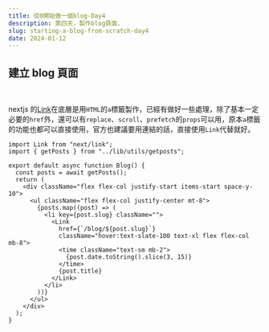 ```yaml
---
title: 從0開始做一個blog-Day4
description: 第四天，製作blog頁面，
slug: starting-a-blog-from-scratch-day4
date: 2024-01-12
---
```


## 建立 blog 頁面

<br />

nextjs 的[Link](https://nextjs.org/docs/app/api-reference/components/link)在底層是用`HTML`的`a`標籤製作，已經有做好一些處理，除了基本一定必要的`href`外，還可以有`replace`、`scroll`、`prefetch`的`props`可以用，原本`a`標籤的功能也都可以直接使用，官方也建議要用連結的話，直接使用`Link`代替就好。

```typescript:src\app\blog\page.tsx
import Link from "next/link";
import { getPosts } from "../lib/utils/getposts";

export default async function Blog() {
  const posts = await getPosts();
  return (
    <div className="flex flex-col justify-start items-start space-y-10">
      <ul className="flex flex-col justify-center mt-8">
        {posts.map((post) => (
          <li key={post.slug} className="">
            <Link
              href={`/blog/${post.slug}`}
              className="hover:text-slate-100 text-xl flex flex-col mb-8">
              <time className="text-sm mb-2">
                {post.date.toString().slice(3, 15)}
              </time>
              {post.title}
            </Link>
          </li>
        ))}
      </ul>
    </div>
  );
}
```
